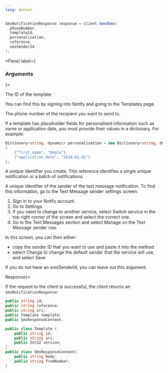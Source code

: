 ```yaml
---
lang: dotnet
---
```


```C#
SmsNotificationResponse response = client.SendSms(
  phoneNumber,
  templateId,
  personalisation,
  reference,
  smsSenderId
);
```

<Panel label={<H3>Arguments</H3>}>
<Parameters>
  <Parameter required name="templateId" kind="string">

The ID of the template

You can find this by signing into Notify and
going to the Templates page.

  </Parameter>
  <Parameter required name="phoneNumber" kind="string">

The phone number of the recipient you want to send to.

  </Parameter>

  <Parameter optional name="personalisation" kind="Dictionary<string, dynamic>">

If a template has placeholder fields for personalised information such as name or application date, you must provide their values in a dictionary. For example:

```C# inline
Dictionary<string, dynamic> personalisation = new Dictionary<string, dynamic>
{
    {"first_name", "Amala"},
    {"application_date", "2018-01-01"}
};
```

  </Parameter>
  <Parameter optional name="reference" kind="string">

A unique identifier you create. This reference identifies a single unique notification or a batch of notifications.

  </Parameter>

  <Parameter optional name="smsSenderId" kind="string">

A unique identifier of the sender of the text message notification. To find this information, go to the Text Message sender settings screen:

1. Sign in to your Notify account.
2. Go to Settings.
3. If you need to change to another service, select Switch service in the top right corner of the screen and select the correct one.
4. Go to the Text Messages section and select Manage on the Text Message sender row.

In this screen, you can then either:

- copy the sender ID that you want to use and paste it into the method
- select Change to change the default sender that the service will use, and select Save

If you do not have an smsSenderId, you can leave out this argument.

  </Parameter>
</Parameters>
</Panel>
<Panel label={<H3>Response</H3>}>

If the request to the client is successful, the client returns an `SmsNotificationResponse`:

```C#
public string id;
public string reference;
public string uri;
public Template template;
public SmsResponseContent;

public class Template {
    public string id;
    public string uri;
    public Int32 version;
}
public class SmsResponseContent{
    public string body;
    public string fromNumber;
}
```

</Panel>

